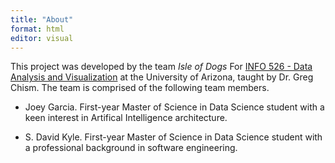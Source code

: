 ```yaml
---
title: "About"
format: html
editor: visual
---
```


This project was developed by the team *Isle of Dogs* For [INFO 526 - Data Analysis and Visualization](https://datavizaz.org/) at the University of Arizona, taught by Dr. Greg Chism. The team is comprised of the following team members.

-   Joey Garcia. First-year Master of Science in Data Science student with a keen interest in Artifical Intelligence architecture.

-   S. David Kyle. First-year Master of Science in Data Science student with a professional background in software engineering.
